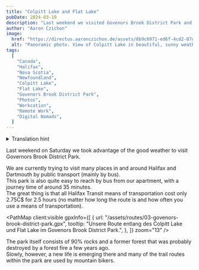 ```yaml
---
title: "Colpitt Lake and Flat Lake"
pubDate: 2024-03-19
description: "Last weekend we visited Govenors Brook District Park and hiked between Colpitt Lake and Flat Lake."
author: "Aaron Czichon"
image:
  href: "https://directus.aaronczichon.de/assets/8b9c6971-ed6f-4cd2-87d3-6887bc3ede97.jpeg?quality=70&width=1600"
  alt: "Panoramic photo. View of Colpitt Lake in beautiful, sunny weather. Looking east towards Halifax."
tags:
  [
    "Canada",
    "Halifax",
    "Nova Scotia",
    "Newfoundland",
    "Colpitt Lake",
    "Flat Lake",
    "Govenors Brook District Park",
    "Photos",
    "Workcation",
    "Remote Work",
    "Digital Nomads",
  ]
---
```



<details>
  <summary>Translation hint</summary>
  We implemented the English version of this blog for you in June. We will publish
  all new blog entries also in English. Every entry before Jun 24th 2024 is automatically
  translated through DeepL. So please apologize if the translation is not perfect.
  If you want to read the original German entry, please switch to the German version
  of our blog.
</details>

Last weekend on Saturday we took advantage of the good weather to visit Governors Brook District Park.

We are currently trying to visit many places in and around Halifax and Dartmouth by public transport (mainly by bus).  
This park is also quite easy to reach by bus from our apartment, with a journey time of around 35 minutes.  
The great thing is that all Halifax Transit means of transportation cost only 2.75C$ for 2.5 hours (no matter how long the route is and how often you use a means of transportation).

<PathMap
  client:visible
  gpxInfo={[
    {
      url: "/assets/routes/03-govenors-brook-district-park.gpx",
      tooltip:
        "Unsere Route entlang des Colpitt Lake und Flat Lake im Govenors Brook District Park.",
    },
  ]}
  zoom="13"
/>

The park itself consists of 90% rocks and a former forest that was probably destroyed by a forest fire a few years ago.  
Slowly, however, a new life is emerging there and many of the trail routes within the park are used by mountain bikers.

<DirectusImage assetId="0781e495-1353-456f-bd60-fdc1dec7bcbe" />

<DirectusImage assetId="37354181-cea7-4df8-bf0e-1e95b5c6dd21" />

<DirectusImage assetId="cbcafdec-f174-42ff-a2c9-a8d7e4040698" />

<DirectusImage assetId="937f5411-fef4-4508-b704-b20127a64b4d" />
